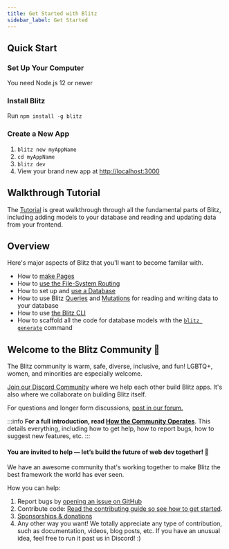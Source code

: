 ```yaml
---
title: Get Started with Blitz
sidebar_label: Get Started
---
```


## Quick Start

### Set Up Your Computer

You need Node.js 12 or newer

### Install Blitz

Run `npm install -g blitz`

### Create a New App

1. `blitz new myAppName`
2. `cd myAppName`
3. `blitz dev`
4. View your brand new app at [http://localhost:3000](http://localhost:3000)

## Walkthrough Tutorial

The [Tutorial](./tutorial) is great walkthrough through all the fundamental parts of Blitz, including adding models to your database and reading and updating data from your frontend.

## Overview

Here's major aspects of Blitz that you'll want to become familar with.

- How to [make Pages](./pages)
- How to [use the File-System Routing](./routing)
- How to set up and [use a Database](./database-overview.mdx)
- How to use Blitz [Queries](./query-resolvers.mdx) and [Mutations](./mutation-resolvers.mdx) for reading and writing data to your database
- How to use [the Blitz CLI](./cli-overview)
- How to scaffold all the code for database models with the [`blitz generate`](./cli-generate) command

## Welcome to the Blitz Community 👋

The Blitz community is warm, safe, diverse, inclusive, and fun! LGBTQ+, women, and minorities are especially welcome.

[Join our Discord Community](https://discord.blitzjs.com) where we help each other build Blitz apps. It's also where we collaborate on building Blitz itself.

For questions and longer form discussions, [post in our forum.](https://github.com/blitz-js/blitz/discussions)

:::info
**For a full introduction, read [How the Community Operates](./how-the-community-operates)**. This details everything, including how to get help, how to report bugs, how to suggest new features, etc.
:::

#### You are invited to help — let’s build the future of web dev together! 🤝

We have an awesome community that's working together to make Blitz the best framework the world has ever seen.

How you can help:

1. Report bugs by [opening an issue on GitHub](https://github.com/blitz-js/blitz/issues/new/choose)
1. Contribute code: [Read the contributing guide so see how to get started](./contributing).
1. [Sponsorships & donations](https://github.com/blitz-js/blitz#sponsors-and-donations)
1. Any other way you want! We totally appreciate any type of contribution, such as documentation, videos, blog posts, etc. If you have an unusual idea, feel free to run it past us in Discord! :)
